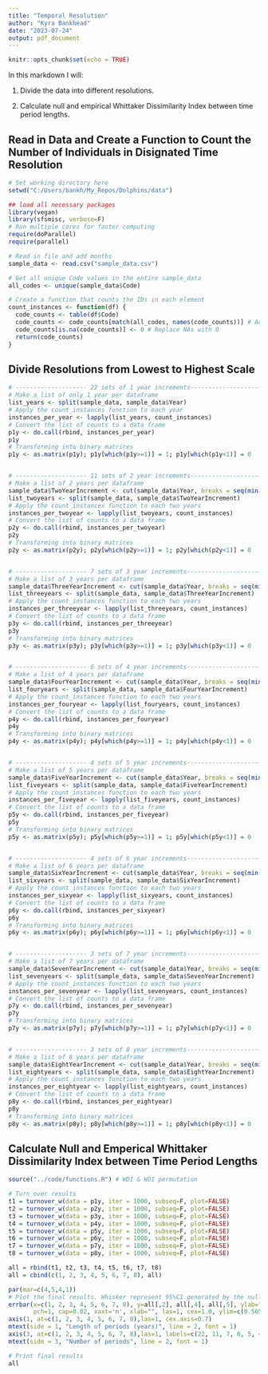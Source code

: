 ```yaml
---
title: "Temporal Resolution"
author: "Kyra Bankhead"
date: "2023-07-24"
output: pdf_document
---
```


```r
knitr::opts_chunk$set(echo = TRUE)
```

In this markdown I will:

1. Divide the data into different resolutions.

2. Calculate null and empirical Whittaker Dissimilarity Index between time period lengths.

## Read in Data and Create a Function to Count the Number of Individuals in Disignated Time Resolution

```r
# Set working directory here
setwd("C:/Users/bankh/My_Repos/Dolphins/data")

## load all necessary packages
library(vegan)  
library(sfsmisc, verbose=F)
# Run multiple cores for faster computing
require(doParallel)
require(parallel)

# Read in file and add months
sample_data <- read.csv("sample_data.csv")

# Get all unique Code values in the entire sample_data
all_codes <- unique(sample_data$Code)

# Create a function that counts the IDs in each element
count_instances <- function(df) {
  code_counts <- table(df$Code)
  code_counts <- code_counts[match(all_codes, names(code_counts))] # Add codes to table even if they aren't in that time period
  code_counts[is.na(code_counts)] <- 0 # Replace NAs with 0
  return(code_counts)
}

```


## Divide Resolutions from Lowest to Highest Scale

```r

# -------------------- 22 sets of 1 year increments----------------------------
# Make a list of only 1 year per dataframe
list_years <- split(sample_data, sample_data$Year)
# Apply the count_instances function to each year
instances_per_year <- lapply(list_years, count_instances)
# Convert the list of counts to a data frame
p1y <- do.call(rbind, instances_per_year)
p1y
# Transforming into binary matrices
p1y <- as.matrix(p1y); p1y[which(p1y>=1)] = 1; p1y[which(p1y<1)] = 0


# -------------------- 11 sets of 2 year increments----------------------------
# Make a list of 2 years per dataframe
sample_data$TwoYearIncrement <- cut(sample_data$Year, breaks = seq(min(sample_data$Year), max(sample_data$Year) + 2, by = 2), labels = FALSE)
list_twoyears <- split(sample_data, sample_data$TwoYearIncrement)
# Apply the count_instances function to each two years
instances_per_twoyear <- lapply(list_twoyears, count_instances)
# Convert the list of counts to a data frame
p2y <- do.call(rbind, instances_per_twoyear)
p2y
# Transforming into binary matrices
p2y <- as.matrix(p2y); p2y[which(p2y>=1)] = 1; p2y[which(p2y<1)] = 0


# -------------------- 7 sets of 3 year increments----------------------------
# Make a list of 3 years per dataframe
sample_data$ThreeYearIncrement <- cut(sample_data$Year, breaks = seq(min(sample_data$Year), max(sample_data$Year) + 3, by = 3), labels = FALSE)
list_threeyears <- split(sample_data, sample_data$ThreeYearIncrement)
# Apply the count_instances function to each two years
instances_per_threeyear <- lapply(list_threeyears, count_instances)
# Convert the list of counts to a data frame
p3y <- do.call(rbind, instances_per_threeyear)
p3y
# Transforming into binary matrices
p3y <- as.matrix(p3y); p3y[which(p3y>=1)] = 1; p3y[which(p3y<1)] = 0


# -------------------- 6 sets of 4 year increments----------------------------
# Make a list of 4 years per dataframe
sample_data$FourYearIncrement <- cut(sample_data$Year, breaks = seq(min(sample_data$Year), max(sample_data$Year) + 4, by = 4), labels = FALSE)
list_fouryears <- split(sample_data, sample_data$FourYearIncrement)
# Apply the count_instances function to each two years
instances_per_fouryear <- lapply(list_fouryears, count_instances)
# Convert the list of counts to a data frame
p4y <- do.call(rbind, instances_per_fouryear)
p4y
# Transforming into binary matrices
p4y <- as.matrix(p4y); p4y[which(p4y>=1)] = 1; p4y[which(p4y<1)] = 0


# -------------------- 4 sets of 5 year increments----------------------------
# Make a list of 5 years per dataframe
sample_data$FiveYearIncrement <- cut(sample_data$Year, breaks = seq(min(sample_data$Year), max(sample_data$Year) + 5, by = 5), labels = FALSE)
list_fiveyears <- split(sample_data, sample_data$FiveYearIncrement)
# Apply the count_instances function to each two years
instances_per_fiveyear <- lapply(list_fiveyears, count_instances)
# Convert the list of counts to a data frame
p5y <- do.call(rbind, instances_per_fiveyear)
p5y
# Transforming into binary matrices
p5y <- as.matrix(p5y); p5y[which(p5y>=1)] = 1; p5y[which(p5y<1)] = 0


# -------------------- 4 sets of 6 year increments----------------------------
# Make a list of 6 years per dataframe
sample_data$SixYearIncrement <- cut(sample_data$Year, breaks = seq(min(sample_data$Year), max(sample_data$Year) + 6, by = 6), labels = FALSE)
list_sixyears <- split(sample_data, sample_data$SixYearIncrement)
# Apply the count_instances function to each two years
instances_per_sixyear <- lapply(list_sixyears, count_instances)
# Convert the list of counts to a data frame
p6y <- do.call(rbind, instances_per_sixyear)
p6y
# Transforming into binary matrices
p6y <- as.matrix(p6y); p6y[which(p6y>=1)] = 1; p6y[which(p6y<1)] = 0


# -------------------- 3 sets of 7 year increments----------------------------
# Make a list of 7 years per dataframe
sample_data$SevenYearIncrement <- cut(sample_data$Year, breaks = seq(min(sample_data$Year), max(sample_data$Year) + 7, by = 7), labels = FALSE)
list_sevenyears <- split(sample_data, sample_data$SevenYearIncrement)
# Apply the count_instances function to each two years
instances_per_sevenyear <- lapply(list_sevenyears, count_instances)
# Convert the list of counts to a data frame
p7y <- do.call(rbind, instances_per_sevenyear)
p7y
# Transforming into binary matrices
p7y <- as.matrix(p7y); p7y[which(p7y>=1)] = 1; p7y[which(p7y<1)] = 0


# -------------------- 3 sets of 8 year increments----------------------------
# Make a list of 8 years per dataframe
sample_data$EightYearIncrement <- cut(sample_data$Year, breaks = seq(min(sample_data$Year), max(sample_data$Year) + 8, by = 8), labels = FALSE)
list_eightyears <- split(sample_data, sample_data$EightYearIncrement)
# Apply the count_instances function to each two years
instances_per_eightyear <- lapply(list_eightyears, count_instances)
# Convert the list of counts to a data frame
p8y <- do.call(rbind, instances_per_eightyear)
p8y
# Transforming into binary matrices
p8y <- as.matrix(p8y); p8y[which(p8y>=1)] = 1; p8y[which(p8y<1)] = 0


```


## Calculate Null and Emperical Whittaker Dissimilarity Index between Time Period Lengths

```r
source("../code/functions.R") # WDI & WDI permutation

# Turn over results
t1 = turnover_w(data = p1y, iter = 1000, subseq=F, plot=FALSE)
t2 = turnover_w(data = p2y, iter = 1000, subseq=F, plot=FALSE)
t3 = turnover_w(data = p3y, iter = 1000, subseq=F, plot=FALSE)
t4 = turnover_w(data = p4y, iter = 1000, subseq=F, plot=FALSE)
t5 = turnover_w(data = p5y, iter = 1000, subseq=F, plot=FALSE)
t6 = turnover_w(data = p6y, iter = 1000, subseq=F, plot=FALSE)
t7 = turnover_w(data = p7y, iter = 1000, subseq=F, plot=FALSE)
t8 = turnover_w(data = p8y, iter = 1000, subseq=F, plot=FALSE)

all = rbind(t1, t2, t3, t4, t5, t6, t7, t8)
all = cbind(c(1, 2, 3, 4, 5, 6, 7, 8), all)

par(mar=c(4,5,4,1))
# Plot the final results. Whisker represent 95%CI generated by the null model. X-axis represent the number of periods and their respective lengths
errbar(x=c(1, 2, 3, 4, 5, 6, 7, 8), y=all[,2], all[,4], all[,5], ylab="Turnover (Averaged Whittaker Dissimilarity)", 
       pch=1, cap=0.02, xaxt='n', xlab="", las=1, cex=1.0, ylim=c(0.565,0.61), xlim=c(1,8), cex.axis=0.8)
axis(1, at=c(1, 2, 3, 4, 5, 6, 7, 8),las=1, cex.axis=0.7)
mtext(side = 1, "Length of periods (years)", line = 2, font = 1)
axis(3, at=c(1, 2, 3, 4, 5, 6, 7, 8),las=1, labels=c(22, 11, 7, 6, 5, 4, 3, 3), cex.axis=0.7)
mtext(side = 3, "Number of periods", line = 2, font = 1)

# Print final results
all

```

